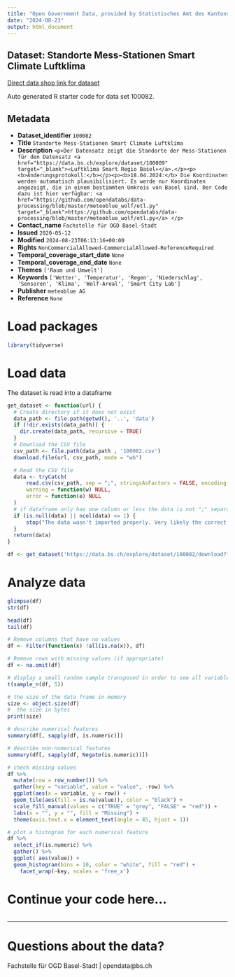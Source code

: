 ```yaml
---
title: "Open Government Data, provided by Statistisches Amt des Kantons Basel-Stadt - Fachstelle OGD"
date: "2024-08-23"
output: html_document
---
```


## Dataset: Standorte Mess-Stationen Smart Climate Luftklima

[Direct data shop link for dataset](https://data.bs.ch/explore/dataset/100082)

Auto generated R starter code for data set 100082.

## Metadata

- **Dataset_identifier** `100082`
- **Title** `Standorte Mess-Stationen Smart Climate Luftklima`
- **Description** `<p>Der Datensatz zeigt die Standorte der Mess-Stationen für den Datensatz <a href="https://data.bs.ch/explore/dataset/100009" target="_blank">«Luftklima Smart Regio Basel»</a>.</p><p><b>Änderungsprotokoll:</b></p><p><b>18.04.2024:</b> Die Koordinaten werden automatisch plausibilisiert. Es werde nur Koordinaten angezeigt, die in einem bestimmten Umkreis von Basel sind. Der Code dazu ist hier verfügbar: <a href="https://github.com/opendatabs/data-processing/blob/master/meteoblue_wolf/etl.py" target="_blank">https://github.com/opendatabs/data-processing/blob/master/meteoblue_wolf/etl.py</a> </p>`
- **Contact_name** `Fachstelle für OGD Basel-Stadt`
- **Issued** `2020-05-12`
- **Modified** `2024-08-23T06:13:16+00:00`
- **Rights** `NonCommercialAllowed-CommercialAllowed-ReferenceRequired`
- **Temporal_coverage_start_date** `None`
- **Temporal_coverage_end_date** `None`
- **Themes** `['Raum und Umwelt']`
- **Keywords** `['Wetter', 'Temperatur', 'Regen', 'Niederschlag', 'Sensoren', 'Klima', 'Wolf-Areal', 'Smart City Lab']`
- **Publisher** `meteoblue AG`
- **Reference** `None`


# Load packages

```r

library(tidyverse)
```

# Load data

The dataset is read into a dataframe

```r
get_dataset <- function(url) {
  # Create directory if it does not exist
  data_path <- file.path(getwd(), '..', 'data')
  if (!dir.exists(data_path)) {
    dir.create(data_path, recursive = TRUE)
  }
  # Download the CSV file
  csv_path <- file.path(data_path , '100082.csv')
  download.file(url, csv_path, mode = "wb")

  # Read the CSV file
  data <- tryCatch(
      read.csv(csv_path, sep = ";", stringsAsFactors = FALSE, encoding = "UTF-8"),
      warning = function(w) NULL,
      error = function(e) NULL
  )
  # if dataframe only has one column or less the data is not ";" separated
  if (is.null(data) || ncol(data) <= 1) {
      stop("The data wasn't imported properly. Very likely the correct separator couldn't be found.\nPlease check the dataset manually and adjust the code.")
  }
  return(data)
}
```

```r

df <- get_dataset('https://data.bs.ch/explore/dataset/100082/download?format=csv&timezone=Europe%2FZurich')

```

# Analyze data

```r

glimpse(df)
str(df)

head(df)
tail(df)

```

```r
# Remove columns that have no values
df <- Filter(function(x) !all(is.na(x)), df)

# Remove rows with missing values (if appropriate)
df <- na.omit(df)
```

```r
# display a small random sample transposed in order to see all variables
t(sample_n(df, 5))
```

```r
# the size of the data frame in memory
size <- object.size(df)
#  the size in bytes
print(size)
```

```r
# describe numerical features
summary(df[, sapply(df, is.numeric)])
```

```r
# describe non-numerical features
summary(df[, sapply(df, Negate(is.numeric))])
```

```r
# check missing values
df %>%
  mutate(row = row_number()) %>%
  gather(key = "variable", value = "value", -row) %>%
  ggplot(aes(x = variable, y = row)) +
  geom_tile(aes(fill = is.na(value)), color = "black") +
  scale_fill_manual(values = c("TRUE" = "grey", "FALSE" = "red")) +
  labs(x = "", y = "", fill = "Missing") +
  theme(axis.text.x = element_text(angle = 45, hjust = 1))
```

```r
# plot a histogram for each numerical feature
df %>%
  select_if(is.numeric) %>%
  gather() %>%
  ggplot( aes(value)) +
  geom_histogram(bins = 10, color = "white", fill = "red") +
    facet_wrap(~key, scales = 'free_x')
```

# Continue your code here...

```r

```
------------------------------------------------------------------------

# Questions about the data?

Fachstelle für OGD Basel-Stadt | opendata@bs.ch
